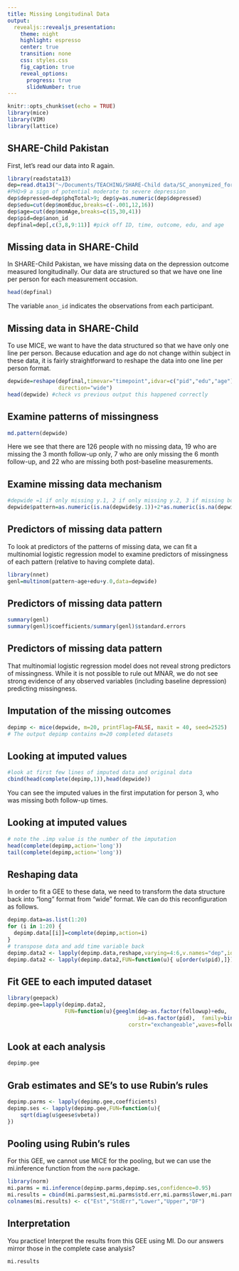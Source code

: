 ```yaml
---
title: Missing Longitudinal Data
output: 
  revealjs::revealjs_presentation:
    theme: night
    highlight: espresso
    center: true
    transition: none
    css: styles.css
    fig_caption: true
    reveal_options:
      progress: true
      slideNumber: true
---
```


```r
knitr::opts_chunk$set(echo = TRUE)
library(mice)
library(VIM)
library(lattice)
```
  
## SHARE-Child Pakistan

First, let's read our data into R again.

```r
library(readstata13)
dep=read.dta13("~/Documents/TEACHING/SHARE-Child data/SC_anonymized_forAmy_20180314.dta")
#PHQ>9 a sign of potential moderate to severe depression
dep$depressed=dep$phqTotal>9; dep$y=as.numeric(dep$depressed)
dep$edu=cut(dep$momEduc,breaks=c(-.001,12,16))
dep$age=cut(dep$momAge,breaks=c(15,30,41))
dep$pid=dep$anon_id
depfinal=dep[,c(3,8,9:11)] #pick off ID, time, outcome, edu, and age
```

## Missing data in SHARE-Child

In SHARE-Child Pakistan, we have missing data on the depression outcome measured longitudinally. Our data are structured so that we have one line per person for each measurement occasion.

```r
head(depfinal)
```

The variable `anon_id` indicates the observations from each participant.

## Missing data in SHARE-Child

To use MICE, we want to have the data structured so that we have only one line per person. Because education and age do not change within subject in these data, it is fairly straightforward to reshape the data into one line per person format.

```r
depwide=reshape(depfinal,timevar="timepoint",idvar=c("pid","edu","age"),
                direction="wide")
head(depwide) #check vs previous output this happened correctly
```

## Examine patterns of missingness

```r
md.pattern(depwide)
```

Here we see that there are 126 people with no missing data, 19 who are missing the 3 month follow-up only, 7 who are only missing the 6 month follow-up, and 22 who are missing both post-baseline measurements.

## Examine missing data mechanism

```r
#depwide =1 if only missing y.1, 2 if only missing y.2, 3 if missing both
depwide$pattern=as.numeric(is.na(depwide$y.1))+2*as.numeric(is.na(depwide$y.2))
```

## Predictors of missing data pattern

To look at predictors of the patterns of missing data, we can fit a multinomial logistic regression model to examine predictors of missingness of each pattern (relative to having complete data).

```r
library(nnet)
genl=multinom(pattern~age+edu+y.0,data=depwide)

```

## Predictors of missing data pattern

```r
summary(genl)
summary(genl)$coefficients/summary(genl)$standard.errors
```

## Predictors of missing data pattern

That multinomial logistic regression model does not reveal strong predictors of missingness. While it is not possible to rule out MNAR, we do not see strong evidence of any observed variables (including baseline depression) predicting missingness.

## Imputation of the missing outcomes

```r
depimp <- mice(depwide, m=20, printFlag=FALSE, maxit = 40, seed=2525) 
# The output depimp contains m=20 completed datasets 

```

## Looking at imputed values

```r
#look at first few lines of imputed data and original data
cbind(head(complete(depimp,1)),head(depwide))
```

You can see the imputed values in the first imputation for person 3, who was missing both follow-up times.

## Looking at imputed values

```r
# note the .imp value is the number of the imputation
head(complete(depimp,action='long'))
tail(complete(depimp,action='long'))
```

## Reshaping data

In order to fit a GEE to these data, we need to transform the data structure back into "long" format from "wide" format. We can do this reconfiguration as follows.

```r
depimp.data=as.list(1:20)
for (i in 1:20) {
  depimp.data[[i]]=complete(depimp,action=i)
}
# transpose data and add time variable back
depimp.data2 <- lapply(depimp.data,reshape,varying=4:6,v.names="dep",idvar="pid",timevar="followup",times=c(0,1,2),direction="long")
depimp.data2 <- lapply(depimp.data2,FUN=function(u){ u[order(u$pid),]})

```

## Fit GEE to each imputed dataset

```r
library(geepack)
depimp.gee=lapply(depimp.data2,
                  FUN=function(u){geeglm(dep~as.factor(followup)+edu,
                                         id=as.factor(pid),  family=binomial(),
                                      corstr="exchangeable",waves=followup,data=u)})

```

## Look at each analysis
```r
depimp.gee
```

## Grab estimates and SE's to use Rubin's rules

```r
depimp.parms <- lapply(depimp.gee,coefficients)
depimp.ses <- lapply(depimp.gee,FUN=function(u){
    sqrt(diag(u$geese$vbeta))
})
```

## Pooling using Rubin's rules

For this GEE, we cannot use MICE for the pooling, but we can use the mi.inference function from the `norm` package.

```r
library(norm)
mi.parms = mi.inference(depimp.parms,depimp.ses,confidence=0.95)
mi.results = cbind(mi.parms$est,mi.parms$std.err,mi.parms$lower,mi.parms$upper, mi.parms$df)
colnames(mi.results) <- c("Est","StdErr","Lower","Upper","DF")
```

## Interpretation

You practice! Interpret the results from this GEE using MI. Do our answers mirror those in the complete case analysis?

```r
mi.results
```
